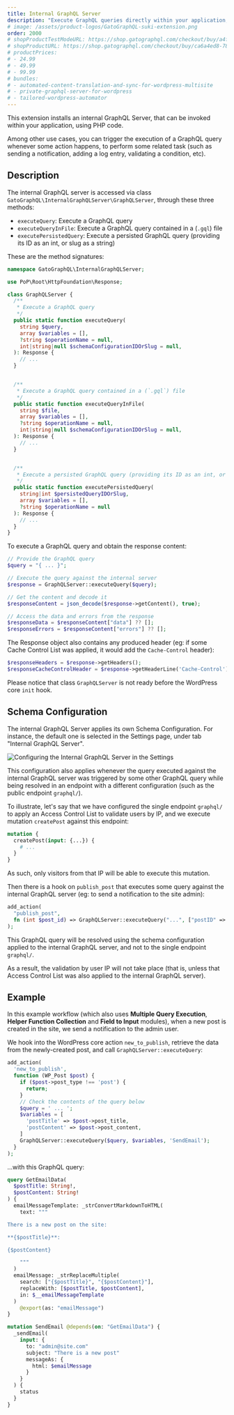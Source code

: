 ```yaml
---
title: Internal GraphQL Server
description: "Execute GraphQL queries directly within your application, using PHP code."
# image: /assets/product-logos/GatoGraphQL-suki-extension.png
order: 2000
# shopProductTestModeURL: https://shop.gatographql.com/checkout/buy/a4f45a5c-d318-442a-929e-0feb2109cb33
# shopProductURL: https://shop.gatographql.com/checkout/buy/ca6a4ed8-78e8-4d29-bb59-1b93471f9b1e
# productPrices:
# - 24.99
# - 49.99
# - 99.99
# bundles:
# - automated-content-translation-and-sync-for-wordpress-multisite
# - private-graphql-server-for-wordpress
# - tailored-wordpress-automator
---
```


This extension installs an internal GraphQL Server, that can be invoked within your application, using PHP code.

Among other use cases, you can trigger the execution of a GraphQL query whenever some action happens, to perform some related task (such as sending a notification, adding a log entry, validating a condition, etc).

## Description

The internal GraphQL server is accessed via class `GatoGraphQL\InternalGraphQLServer\GraphQLServer`, through these three methods:

- `executeQuery`: Execute a GraphQL query
- `executeQueryInFile`: Execute a GraphQL query contained in a (`.gql`) file
- `executePersistedQuery`: Execute a persisted GraphQL query (providing its ID as an int, or slug as a string)

These are the method signatures:

```php
namespace GatoGraphQL\InternalGraphQLServer;

use PoP\Root\HttpFoundation\Response;

class GraphQLServer {
  /**
   * Execute a GraphQL query
   */
  public static function executeQuery(
    string $query,
    array $variables = [],
    ?string $operationName = null,
    int|string|null $schemaConfigurationIDOrSlug = null,
  ): Response {
    // ...
  }


  /**
   * Execute a GraphQL query contained in a (`.gql`) file
   */
  public static function executeQueryInFile(
    string $file,
    array $variables = [],
    ?string $operationName = null,
    int|string|null $schemaConfigurationIDOrSlug = null,
  ): Response {
    // ...
  }


  /**
   * Execute a persisted GraphQL query (providing its ID as an int, or slug as a string)
   */
  public static function executePersistedQuery(
    string|int $persistedQueryIDOrSlug,
    array $variables = [],
    ?string $operationName = null
  ): Response {
    // ...
  }
}
```

To execute a GraphQL query and obtain the response content:

```php
// Provide the GraphQL query
$query = "{ ... }";

// Execute the query against the internal server
$response = GraphQLServer::executeQuery($query);

// Get the content and decode it
$responseContent = json_decode($response->getContent(), true);

// Access the data and errors from the response
$responseData = $responseContent["data"] ?? [];
$responseErrors = $responseContent["errors"] ?? [];
```

The Response object also contains any produced header (eg: if some Cache Control List was applied, it would add the `Cache-Control` header):

```php
$responseHeaders = $response->getHeaders();
$responseCacheControlHeader = $response->getHeaderLine('Cache-Control');
```

Please notice that class `GraphQLServer` is not ready before the WordPress core `init` hook.

## Schema Configuration

The internal GraphQL Server applies its own Schema Configuration. For instance, the default one is selected in the Settings page, under tab "Internal GraphQL Server".

![Configuring the Internal GraphQL Server in the Settings](/assets/guides/upstream-pro/settings-schema-configuration-for-internal-graphql-server.png)

This configuration also applies whenever the query executed against the internal GraphQL server was triggered by some other GraphQL query while being resolved in an endpoint with a different configuration (such as the public endpoint `graphql/`).

To illustrate, let's say that we have configured the single endpoint `graphql/` to apply an Access Control List to validate users by IP, and we execute mutation `createPost` against this endpoint:

```graphql
mutation {
  createPost(input: {...}) {
    # ...
  }
}
```

As such, only visitors from that IP will be able to execute this mutation.

Then there is a hook on `publish_post` that executes some query against the internal GraphQL server (eg: to send a notification to the site admin):

```php
add_action(
  "publish_post",
  fn (int $post_id) => GraphQLServer::executeQuery("...", ["postID" => $post_id])
);
```

This GraphQL query will be resolved using the schema configuration applied to the internal GraphQL server, and not to the single endpoint `graphql/`.

As a result, the validation by user IP will not take place (that is, unless that Access Control List was also applied to the internal GraphQL server).

## Example

In this example workflow (which also uses **Multiple Query Execution**, **Helper Function Collection** and **Field to Input** modules), when a new post is created in the site, we send a notification to the admin user.

We hook into the WordPress core action `new_to_publish`, retrieve the data from the newly-created post, and call `GraphQLServer::executeQuery`:

```php
add_action(
  'new_to_publish',
  function (WP_Post $post) {
    if ($post->post_type !== 'post') {
      return;
    }
    // Check the contents of the query below
    $query = ' ... ';
    $variables = [
      'postTitle' => $post->post_title,
      'postContent' => $post->post_content,
    ]
    GraphQLServer::executeQuery($query, $variables, 'SendEmail');
  }
);
```

...with this GraphQL query:

```graphql
query GetEmailData(
  $postTitle: String!,
  $postContent: String!
) {
  emailMessageTemplate: _strConvertMarkdownToHTML(
    text: """

There is a new post on the site: 

**{$postTitle}**:

{$postContent}

    """
  )
  emailMessage: _strReplaceMultiple(
    search: ["{$postTitle}", "{$postContent}"],
    replaceWith: [$postTitle, $postContent],
    in: $__emailMessageTemplate
  )
    @export(as: "emailMessage")
}

mutation SendEmail @depends(on: "GetEmailData") {
  _sendEmail(
    input: {
      to: "admin@site.com"
      subject: "There is a new post"
      messageAs: {
        html: $emailMessage
      }
    }
  ) {
    status
  }
}
```
